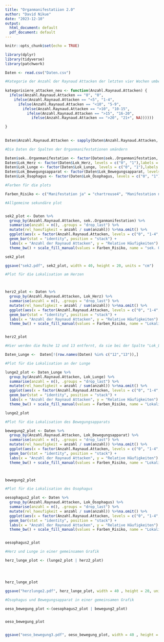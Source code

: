 ```yaml
---
title: "Organmanifestatiion 2.0"
author: "David Nikue"
date: "2023-12-10"
output:
  html_document: default
  pdf_document: default
---
```


```r
knitr::opts_chunk$set(echo = TRUE)
```

```r
library(dplyr)
library(tidyverse)
library(patchwork)
```


```r
Daten <- read.csv("Daten.csv")
```

```r
#Kategorie der Anzahl der Raynaud Attacken der letzten vier Wochen umbennenen
 
kategorisiere_attacken_neu <- function(Anzahl.Raynaud.Attacken) {
  ifelse(Anzahl.Raynaud.Attacken == "0", "0",
    ifelse(Anzahl.Raynaud.Attacken == "<5", "1-4",
      ifelse(Anzahl.Raynaud.Attacken == "<10", "5-9",
        ifelse(Anzahl.Raynaud.Attacken == ">10", "10-15",
          ifelse(Anzahl.Raynaud.Attacken == ">15", "16-20",
            ifelse(Anzahl.Raynaud.Attacken == ">20", "21+", NA))))))

}
  
  
Daten$Anzahl.Raynaud.Attacken <- sapply(Daten$Anzahl.Raynaud.Attacken, kategorisiere_attacken_neu)

```


```r
#Die Daten der Spalten der Organmanifestationen umändern

Daten$sek..Organmanifestation <- factor(Daten$sek..Organmanifestation, levels = c("0", "1"),labels = c("Manifestation ja", "Manifestation nein"))
Daten$Lok_Herz <- factor(Daten$Lok_Herz, levels = c("0", "1"),labels = c("Manifestation ja", "Manifestation nein"))
Daten$Lok_Lunge <- factor(Daten$Lok_Lunge, levels = c("0", "1"),labels = c("Manifestation ja", "Manifestation nein"))
Daten$Lok_Bewegungsapparat <- factor(Daten$Lok_Bewegungsapparat, levels = c("0", "1"),labels = c("Manifestation ja", "Manifestation nein"))
Daten$Lok_Ösophagus <- factor(Daten$Lok_Ösophagus, levels = c("0", "1"),labels = c("Manifestation ja", "Manifestation nein"))
```


```r
#Farben für die plots

Farben_Risiko <- c("Manifestation ja" = "chartreuse4", "Manifestation nein" = "darkmagenta")
```




```r
#Allgemeine sekundäre plot


sek2_plot <- Daten %>%
  group_by(Anzahl.Raynaud.Attacken, sek..Organmanifestation) %>%
  summarise(anzahl = n(), .groups = "drop_last") %>%
  mutate(rel_haeufigkeit = anzahl / sum(anzahl)) %>%na.omit() %>%
  ggplot(aes(x = factor(Anzahl.Raynaud.Attacken, levels = c("0", "1-4", "5-9", "10-15","16-20","21+")), y = rel_haeufigkeit, fill = sek..Organmanifestation)) +
  geom_bar(stat = "identity", position = "stack") +
  labs(x = "Anzahl der Raynaud Attacken", y = "Relative Häufigkeiten") +
  theme_bw() + scale_fill_manual(values = Farben_Risiko, name = "sek. Organmanifestation")

sek2_plot

```


```r
ggsave("sek2.pdf", sek2_plot, width = 40, height = 20, units = "cm")
```



```r
#Plot für die Lokalisation am Herzen



herz2_plot <- Daten %>%
  group_by(Anzahl.Raynaud.Attacken, Lok_Herz) %>%
  summarise(anzahl = n(), .groups = "drop_last") %>%
  mutate(rel_haeufigkeit = anzahl / sum(anzahl)) %>%na.omit() %>%
  ggplot(aes(x = factor(Anzahl.Raynaud.Attacken, levels = c("0", "1-4", "5-9", "10-15","16-20","21+")), y = rel_haeufigkeit, fill = Lok_Herz)) +
  geom_bar(stat = "identity", position = "stack") +
  labs(x = "Anzahl der Raynaud Attacken", y = "Relative Häufigkeiten") +
  theme_bw() + scale_fill_manual(values = Farben_Risiko, name = "Lokalisation Herz")


herz2_plot

```





```r
#Hier werden die Reihe 12 und 13 entfernt, da sie bei der Spalte "Lok_Lunge" nur NA besitzen.

Daten_Lunge <-  Daten[!(row.names(Daten) %in% c("12","13")),]
```


```r
#Plot für die Lokalisation an der Lunge

lunge2_plot <- Daten_Lunge %>%
  group_by(Anzahl.Raynaud.Attacken, Lok_Lunge) %>%
  summarise(anzahl = n(), .groups = "drop_last") %>%
  mutate(rel_haeufigkeit = anzahl / sum(anzahl)) %>%na.omit() %>%
  ggplot(aes(x = factor(Anzahl.Raynaud.Attacken, levels = c("0", "1-4", "5-9", "10-15","16-20","21+")), y = rel_haeufigkeit, fill = Lok_Lunge)) +
  geom_bar(stat = "identity", position = "stack") +
  labs(x = "Anzahl der Raynaud Attacken", y = "Relative Häufigkeiten") +
  theme_bw() + scale_fill_manual(values = Farben_Risiko, name = "Lokalisation Lunge")

lunge2_plot
```




```r
#Plot für die Lokalisation des Bewegungsapparats

bewegung2_plot <- Daten %>%
  group_by(Anzahl.Raynaud.Attacken, Lok_Bewegungsapparat) %>%
  summarise(anzahl = n(), .groups = "drop_last") %>%
  mutate(rel_haeufigkeit = anzahl / sum(anzahl)) %>%na.omit() %>%
  ggplot(aes(x = factor(Anzahl.Raynaud.Attacken, levels = c("0", "1-4", "5-9", "10-15","16-20","21+")), y = rel_haeufigkeit, fill = Lok_Bewegungsapparat)) +
  geom_bar(stat = "identity", position = "stack") +
  labs(x = "Anzahl der Raynaud Attacken", y = "Relative Häufigkeiten") +
  theme_bw() + scale_fill_manual(values = Farben_Risiko, name = "Lokalisation Bewegungsapparat")



bewegung2_plot
```


```r
#Plot für die Lokalisation des Ösophagus

oesophagus2_plot <- Daten %>%
  group_by(Anzahl.Raynaud.Attacken, Lok_Ösophagus) %>%
  summarise(anzahl = n(), .groups = "drop_last") %>%
  mutate(rel_haeufigkeit = anzahl / sum(anzahl)) %>%na.omit() %>%
  ggplot(aes(x = factor(Anzahl.Raynaud.Attacken, levels = c("0", "1-4", "5-9", "10-15","16-20","21+")), y = rel_haeufigkeit, fill = Lok_Ösophagus)) +
  geom_bar(stat = "identity", position = "stack") +
  labs(x = "Anzahl der Raynaud Attacken", y = "Relative Häufigkeiten") +
  theme_bw() + scale_fill_manual(values = Farben_Risiko, name = "Lokalisation Oesophagus")


oesophagus2_plot

```



```r
#Herz und Lunge in einer gemeinsamen Grafik

herz_lunge_plot <- (lunge2_plot | herz2_plot)




herz_lunge_plot

ggsave("herzlunge2.pdf", herz_lunge_plot, width = 40 , height = 20, units = "cm")
```



```r
#Ösophagus und Bewegungsapparat in einer gemeinsamen Grafik

oeso_bewegung_plot <-(oesophagus2_plot | bewegung2_plot)


oeso_bewegung_plot


ggsave("oeso_bewegung3.pdf", oeso_bewegung_plot, width = 40 , height = 20, units = "cm")
```

